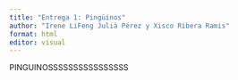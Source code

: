 ```yaml
---
title: "Entrega 1: Pingüinos"
author: "Irene LiFeng Julià Pérez y Xisco Ribera Ramis"
format: html
editor: visual
---
```


PINGUINOSSSSSSSSSSSSSSSS
